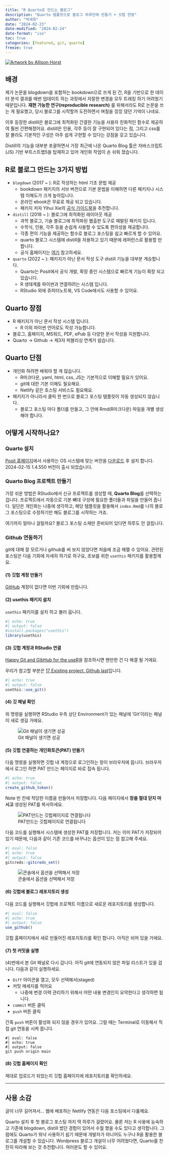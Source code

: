 ```yaml
---
title: "R Quarto로 만드는 블로그"
description: "Quarto 템플릿으로 블로그 하루만에 만들기 + 깃헙 연동"
author: "박세희"
date: "2024-02-23"
date-modified: "2024-02-24" 
date-format: "iso"
toc: true 
categories: [featured, git, quarto]
freeze: true 
---
```


::: {writing}
[![Artwork by Allison Horst](writing.webp)](https://allisonhorst.com/horst-hill-collaborations)
:::

## 배경

제가 논문을 blogdown을 포함하는 bookdown으로 쓰게 된 건, R을 기반으로 한 데이터 분석 결과를 매번 업데이트 하는 과정에서 자잘한 변경을 모두 트래킹 하기 어려웠기 때문입니다. **재현 가능한 연구(reproducible research)** 를 위해서라도 R로 논문을 쓰는 게 필요했고, 당시 블로그를 시작할까 도전하면서 며칠을 낑낑 댔던 기억이 나네요.

이후 등장한 distill은 블로그에 최적화된 간결한 기능을 사용자 친화적인 함수로 제공하여 훨씬 간편해졌어요. distill은 인용, 각주 등이 잘 구현되어 있다는 점, 그리고 css를 잘 몰라도 기본적인 구성은 아주 쉽게 구현할 수 있다는 강점을 갖고 있습니다.

Distill의 기능을 대부분 포괄하면서 가장 최근에 나온 Quarto Blog 툴은 자바스크립트(JS) 기반 부트스트랩5을 탑재하고 있어 개인화 작업이 손 쉬워 졌습니다.

## R로 블로그 만드는 3가지 방법

-   `blogdown` (2017 \~ ): R로 작성하는 html 기초 문법 제공
    -   bookdown 패키지의 서브 버전으로 기본 문법을 이해하면 다른 패키지나 시스템 이해도가 크게 높아집니다.\
    -   온라인 ebook은 무료로 제공 되고 있습니다.\
    -   패키지 저자 Yihui Xie의 [공식 가이드북](https://bookdown.org/yihui/blogdown/)을 추천합니다.
-   `distill` (2018 \~ ): 블로그에 최적화된 레이아웃 제공
    -   과학 블로그, 기술 블로그에 최적화된 웹출판 도구로 패발된 패키지 입니다.\
    -   수학식, 인용, 각주 등을 손쉽게 사용할 수 있도록 편의성을 제공합니다.\
    -   각종 편의 기능을 제공하는 함수로 블로그 포스팅을 쉽고 빠르게 할 수 있어요.\
    -   quarto 블로그 시스템에 distill을 차용하고 있기 때문에 레퍼런스로 활용할 만 합니다.\
    -   공식 홈페이지는 [여기](https://rstudio.github.io/distill/) 참고하세요.
-   `quarto` (2022 \~ ): 패키지가 아닌 문서 작성 도구 distill 기능을 대부분 계승합니다.
    -   Quarto는 Posit에서 공식 개발, 확장 중인 시스템으로 빠르게 기능이 확장 되고 있습니다.
    -   R 생태계를 파이썬과 연결하려는 시스템 입니다.
    -   RStudio 외에 쥬피터노트북, VS Code에서도 사용할 수 있어요.

## Quarto 장점

-   R 패키지가 아닌 문서 작성 시스템 입니다.
    -   R 이외 파이썬 언어로도 작성 가능합니다.
-   블로그, 홈페이지, MS워드, PDF, ePub 등 다양한 문서 작성을 지원합니다.
-   Quarto -\> Github -\> 제3자 퍼블리싱 연계가 쉽습니다.

## Quarto 단점

-   개인화 하려면 배워야 할 게 많습니다.
    -   R마크다운, yaml, html, css, JS는 기본적으로 이해할 필요가 있어요.
    -   git에 대한 기본 이해도 필요해요.
    -   Netlify 같은 호스팅 서비스도 필요해요.
-   패키지가 아니라서 클릭 한 번으로 블로그 포스팅 템플릿이 자동 생성되지 않습니다.
    -   블로그 포스팅 마다 폴더를 만들고, 그 안에 Rmd(R마크다운) 파일을 개별 생성해야 합니다.

## 어떻게 시작하나요?

### Quarto 설치

[Posit 홈페이지](https://quarto.org)에서 사용하는 OS 시스템에 맞는 버전을 [다운로드](https://quarto.org/docs/download/) 후 설치 합니다. 2024-02-15 1.4.550 버전이 출시 되었습니다.

### Quarto Blog 프로젝트 만들기

가장 쉬운 방법은 RStudio에서 신규 프로젝트를 생성할 때, **Quarto Blog**를 선택하는 겁니다. 프로젝트에서 자동으로 기본 뼈대 구성에 필요한 폴더들과 파일을 만들어 줍니다. 일단은 개인화는 나중에 생각하고, 해당 템플릿을 활용해서 `index.Rmd`를 나의 블로그 포스팅으로 수정하기만 해도 블로그를 시작하는 거죠.

여기까지 얼마나 걸릴까요? 블로그 포스팅 소재만 준비되어 있다면 하루도 안 걸립니다.

### Github 연동하기

git에 대해 잘 모르거나 github를 써 보지 않았다면 처음에 조금 헤맬 수 있어요. 관련된 포스팅은 다음 기회에 자세히 하기로 하구요, 초보를 위한 `usethis` 패키지를 활용할께요.

#### (1) 깃헙 계정 만들기

[GitHub](https://github.com) 계정이 없다면 이번 기회에 만듭니다.

#### (2) usethis 패키지 설치

`usethis` 패키지를 설치 하고 불러 옵니다.

```r
#| echo: true 
#| output: false 
#install.packages("usethis")
library(usethis) 
```

#### (3) 깃헙 계정과 RStudio 연결

[Happy Git and GibHub for the useR](https://happygitwithr.com)을 참조하시면 왠만한 건 다 해결 될 거에요.

우리가 참고할 부분은 [17 Existing project, Github last](https://happygitwithr.com/existing-github-last)입니다.

```r
#| echo: true 
#| output: false 
usethis::use_git()
```

#### (4) 깃 패널 확인

위 명령을 실행하면 RStudio 우측 상단 Environment가 있는 패널에 'Git'이라는 패널이 새로 생길 거에요.

![Git 패널이 생기면 성공](git_panel.webp)

#### (5) 깃헙 연결하는 개인화토큰(PAT) 만들기

다음 명령을 실행하면 깃헙 내 계정으로 로그인하는 창이 브라우저에 뜹니다. 브라우저에서 로그인 하면 PAT 만드는 페이지로 바로 접속 됩니다.

```r
#| echo: true 
#| output: false 
create_github_token()
```

Note 빈 칸에 적당한 이름을 만들어서 저장합니다. 다음 페이지에서 **창을 절대 닫지 마시고** 생성된 PAT를 복사하세요.

![PAT만드는 깃헙페이지로 연결됩니다](github_PAT.webp)

다음 코드를 실행해서 시스템에 생성한 PAT를 저장합니다. 저는 이미 PAT가 저장되어 있기 때문에, 다음과 같이 기존 코드를 바꾸냐는 옵션이 있는 점 참고해 주세요.

```r
#| eval: false
#| echo: true
#| output: false 
gitcreds::gitcreds_set()
```

![콘솔에서 옵션을 선택해서 저장](gitcred_set.webp)

#### (6) 깃헙에 블로그 레포지토리 생성

다음 코드를 실행해서 깃헙에 프로젝트 이름으로 새로운 레포지토리를 생성합니다.

```r
#| eval: false
#| echo: true
#| output: false 
use_github() 
```

깃헙 홈페이지에서 새로 만들어진 레포지토리를 확인 합니다. 아직은 비어 있을 거에요.

#### (7) 첫 커밋을 실행

(4)번에서 본 Git 패널로 다시 갑니다. 아직 git에 연동되지 않은 파일 리스트가 있을 겁니다. 다음과 같이 실행하세요.

-   `Diff` 아이콘을 열고, 모두 선택해서(staged)\
-   커밋 메세지를 적어요
    -   나중에 변경 이력 관리하기 위해서 어떤 내용 변경인지 요약한다고 생각하면 됩니다.\
-   `commit` 버튼 클릭\
-   `push` 버튼 클릭

간혹 `push` 버튼이 활성화 되지 않을 경우가 있어요. 그럴 때는 Terminal로 이동해서 직접 git 연동을 시켜 줍니다.

```shell
#| eval: false
#| echo: true
#| output: false 
git push origin main
```

#### (8) 깃헙 홈페이지 확인

제대로 업로드가 되었는지 깃헙 홈페이지에 레포지토리를 확인하세요.

------------------------------------------------------------------------

## 사용 소감

글이 너무 길어져서... 웹에 배포하는 Netlify 연동은 다음 포스팅에서 다룰께요.

Quarto 설치 후 첫 블로그 포스팅 까지 딱 하루가 걸렸어요. 물론 저는 R 사용에 능숙하고 기존에 blogdown, distill 썼던 경험이 있어서 수월 했을 수도 있다고 생각합니다. 그럼에도 Quarto가 워낙 사용하기 쉽기 때문에 개발자가 아니어도 누구나 R을 활용한 블로그를 개설할 수 있습니다. Wordpress 블로그 개설이 너무 어려웠다면, Quarto를 찬찬히 따라해 보는 것 추천합니다. 여러분도 할 수 있어요.

